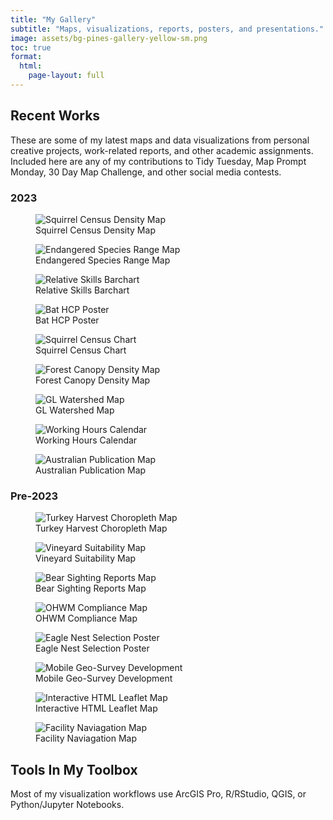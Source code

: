 ```yaml
---
title: "My Gallery"
subtitle: "Maps, visualizations, reports, posters, and presentations."
image: assets/bg-pines-gallery-yellow-sm.png
toc: true
format: 
  html: 
    page-layout: full
---
```


## Recent Works

These are some of my latest maps and data visualizations from personal creative projects, work-related reports, and other academic assignments. Included here are any of my contributions to Tidy Tuesday, Map Prompt Monday, 30 Day Map Challenge, and other social media contests.

### 2023


::: {.gallery}

![Squirrel Census Density Map](img-map-001v2.png){group="2023-projects"
description="2018 Squirrel Census Sighting Density Map"}



![Endangered Species Range Map](img-map-endangeredstamps.png){group="2023-projects"
description="Endangered Species Stamps Range Map - [See Details](gallery/gallery-map-seven.html)"}


![Relative Skills Barchart](img-relative-skills-animation.gif){group="2023-projects"
description="Needed"}


![Bat HCP Poster](img-bat-hcp-poster.jpg){group="2023-projects"
description="Needed"}


![Squirrel Census Chart](img-table-001.png){group="2023-projects"
description="2018 Squirrel Census Sighting Table"}

![Forest Canopy Density Map](img-map-10.jpg){group="2023-projects"
description="Missouri Tree Canopy Density Map"}

![GL Watershed Map](img-map-11.jpg){group="2023-projects"
description="Great Lakes Watershed Map"}

![Working Hours Calendar](img-calendar.jpeg){group="2023-projects"}

![Australian Publication Map](img-australia-pub-map.png){group="2023-projects"
}


:::

### Pre-2023

::: {.gallery}

![Turkey Harvest Choropleth Map](img-turkey-harvest-maps.png){group="personal-projects"
description="Needed"}

![Vineyard Suitability Map](img-map-1.jpg){group="personal-projects"
description="Needed"}

![Bear Sighting Reports Map](img-map-5.jpg){group="personal-projects"
description="Needed"}

![OHWM Compliance Map](img-map-4.jpg){group="personal-projects"
description="Needed"}

![Eagle Nest Selection Poster](img-eagle-poster.jpg){group="personal-projects"
description="Needed"}

![Mobile Geo-Survey Development](img-map-9.jpg){group="personal-projects"
description="Needed"}

![Interactive HTML Leaflet Map](img-html-missouri-map.png){group="personal-projects"
description="Needed"}

![Facility Naviagation Map](img-map-2.jpg){group="personal-projects"
description="Needed"}

:::

## Tools In My Toolbox

Most of my visualization workflows use ArcGIS Pro, R/RStudio, QGIS, or Python/Jupyter Notebooks.